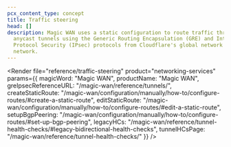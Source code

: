 ```yaml
---
pcx_content_type: concept
title: Traffic steering
head: []
description: Magic WAN uses a static configuration to route traffic through
  anycast tunnels using the Generic Routing Encapsulation (GRE) and Internet
  Protocol Security (IPsec) protocols from Cloudflare's global network to your
  network.
---
```



<Render
	file="reference/traffic-steering"
	product="networking-services"
	params={{
  	magicWord: "Magic WAN",
  	productName: "Magic WAN",
  	greIpsecReferenceURL: "/magic-wan/reference/tunnels/",
  	createStaticRoute: "/magic-wan/configuration/manually/how-to/configure-routes/#create-a-static-route",
  	editStaticRoute: "/magic-wan/configuration/manually/how-to/configure-routes/#edit-a-static-route",
  	setupBgpPeering: "/magic-wan/configuration/manually/how-to/configure-routes/#set-up-bgp-peering",
		legacyHCs: "/magic-wan/reference/tunnel-health-checks/#legacy-bidirectional-health-checks",
		tunnelHCsPage: "/magic-wan/reference/tunnel-health-checks/"
	}}
/>
